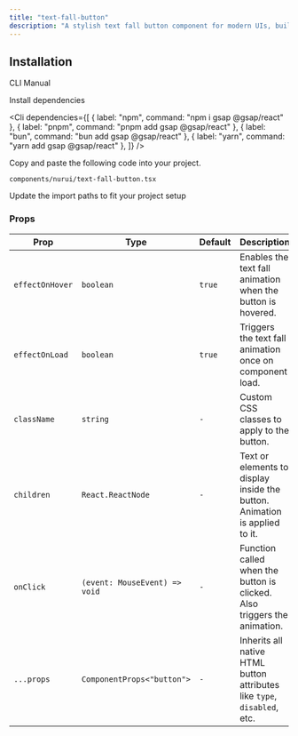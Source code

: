```yaml
---
title: "text-fall-button"
description: "A stylish text fall button component for modern UIs, built with accessibility and animation in mind."
---
```


<ComponentPreview componentName="textFallButton" />

## Installation

<Tabs defaultValue="cli">

<TabsList>
  <TabsTrigger value="cli">CLI</TabsTrigger>
  <TabsTrigger value="manual">Manual</TabsTrigger>
</TabsList>

<TabsContent value="cli">
  <Cli />
</TabsContent>

<TabsContent value="manual">

<Steps>

<Step>Install dependencies</Step>

<Cli
  dependencies={[
    { label: "npm", command: "npm i gsap @gsap/react" },
    { label: "pnpm", command: "pnpm add gsap @gsap/react" },
    { label: "bun", command: "bun add gsap @gsap/react" },
    { label: "yarn", command: "yarn add gsap @gsap/react" },
  ]}
/>

<Step>Copy and paste the following code into your project.</Step>

`components/nurui/text-fall-button.tsx`

<CodeBlock componentName="textFallButton" fileName="text-fall-button" />

<Step>Update the import paths to fit your project setup</Step>
 
</Steps>

</TabsContent>

</Tabs>

### Props

| Prop            | Type                          | Default | Description                                                                |
| --------------- | ----------------------------- | ------- | -------------------------------------------------------------------------- |
| `effectOnHover` | `boolean`                     | `true`  | Enables the text fall animation when the button is hovered.                |
| `effectOnLoad`  | `boolean`                     | `true`  | Triggers the text fall animation once on component load.                   |
| `className`     | `string`                      | `-`     | Custom CSS classes to apply to the button.                                 |
| `children`      | `React.ReactNode`             | `-`     | Text or elements to display inside the button. Animation is applied to it. |
| `onClick`       | `(event: MouseEvent) => void` | `-`     | Function called when the button is clicked. Also triggers the animation.   |
| `...props`      | `ComponentProps<"button">`    | `-`     | Inherits all native HTML button attributes like `type`, `disabled`, etc.   |
